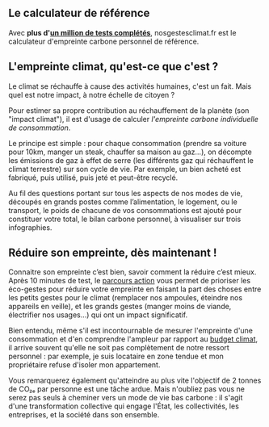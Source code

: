 ## Le calculateur de référence

Avec **plus d'[un million de tests complétés](/stats)**, nosgestesclimat.fr est le calculateur d'empreinte carbone personnel de référence.

## L'empreinte climat, qu'est-ce que c'est ?

Le climat se réchauffe à cause des activités humaines, c'est un fait. Mais quel est notre impact, à notre échelle de citoyen ?

Pour estimer sa propre contribution au réchauffement de la planète (son "impact climat"), il est d'usage de calculer _l'empreinte carbone individuelle de consommation_.

Le principe est simple : pour chaque consommation (prendre sa voiture pour 10km, manger un steak, chauffer sa maison au gaz...), on décompte les émissions de gaz à effet de serre (les différents gaz qui réchauffent le climat terrestre) sur son cycle de vie. Par exemple, un bien acheté est fabriqué, puis utilisé, puis jeté et peut-être recyclé.

Au fil des questions portant sur tous les aspects de nos modes de vie, découpés en grands postes comme l’alimentation, le logement, ou le transport, le poids de chacune de vos consommations est ajouté pour constituer votre total, le bilan carbone personnel, à visualiser sur trois infographies.

## Réduire son empreinte, dès maintenant !

Connaitre son empreinte c’est bien, savoir comment la réduire c’est mieux. Après 10 minutes de test, le [parcours action](https://nosgestesclimat.fr/actions) vous permet de prioriser les éco-gestes pour réduire votre empreinte en faisant la part des choses entre les petits gestes pour le climat (remplacer nos ampoules, éteindre nos appareils en veille), et les grands gestes (manger moins de viande, électrifier nos usages...) qui ont un impact significatif.

Bien entendu, même s'il est incontournable de mesurer l'empreinte d'une consommation et d'en comprendre l'ampleur par rapport au [budget climat](https://nosgestesclimat.fr/blog/environnement/budget), il arrive souvent qu'elle ne soit pas complètement de notre ressort personnel : par exemple, je suis locataire en zone tendue et mon propriétaire refuse d'isoler mon appartement.

Vous remarquerez également qu'atteindre au plus vite l'objectif de 2 tonnes de CO₂ₑ par personne est une tâche ardue. Mais n'oubliez pas vous ne serez pas seuls à cheminer vers un mode de vie bas carbone : il s'agit d'une transformation collective qui engage l'État, les collectivités, les entreprises, et la société dans son ensemble.
